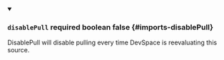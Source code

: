 
<details className="config-field" data-expandable="false" open>
<summary>

### `disablePull` <span className="config-field-required" data-required="false">required</span> <span className="config-field-type">boolean</span> <span className="config-field-default">false</span> <span className="config-field-enum"></span> {#imports-disablePull}

DisablePull will disable pulling every time DevSpace is reevaluating this source.

</summary>



</details>
